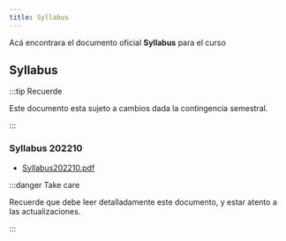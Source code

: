```yaml
---
title: Syllabus
---
```


Acá encontrara el documento oficial **Syllabus** para el curso

## Syllabus

:::tip Recuerde

Este documento esta sujeto a cambios dada la contingencia semestral.

:::


### Syllabus 202210 

* [Syllabus202210.pdf](/others/syllabus202210.pdf)


:::danger Take care

Recuerde que debe leer detalladamente este documento, y estar atento a las actualizaciones.

:::
